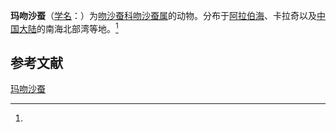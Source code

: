 {{Speciesbox
| name = 玛吻沙蚕
| status = 
| status_system = 
| image = 
| genus = Glycera
| species = manorae
| authority = (Fauvel, 1932)<ref name='id10489'>{{cite web| url =http://www.bioinfo.cn/db05/BjdwSpecies.php?action=view&id=10489| title =玛吻沙蚕| work =《中国动物物种编目数据库》| publisher =中国科学院微生物研究所| author =中国科学院动物研究所| accessdate =2009-04-16| deadurl =yes| archiveurl =https://web.archive.org/web/20160305094629/http://www.bioinfo.cn/db05/BjdwSpecies.php?action=view&id=10489| archivedate =2016-03-05}}</ref>
}}

'''玛吻沙蚕'''（[[学名|学名]]：{{lang|la|''Glycera manorae''}}）为[[吻沙蚕科|吻沙蚕科]][[吻沙蚕属|吻沙蚕属]]的动物。分布于[[阿拉伯海|阿拉伯海]]、卡拉奇以及[[中国大陆|中国大陆]]的南海北部湾等地。<ref name='id10489'/>

== 参考文献 ==
{{reflist}}

{{Wikispecies|Glycera manorae}}
{{Taxonbar|from=Q2736367}}

[[Category:吻沙蚕属|玛吻沙蚕]]


{{环节动物小作品}}